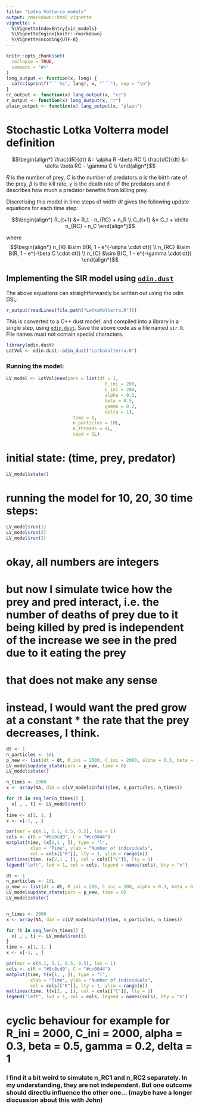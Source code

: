 ```yaml
---
title: "Lotka Volterra models"
output: rmarkdown::html_vignette
vignette: >
  %\VignetteIndexEntry{sir_models}
  %\VignetteEngine{knitr::rmarkdown}
  %\VignetteEncoding{UTF-8}
---
```


```r
knitr::opts_chunk$set(
  collapse = TRUE,
  comment = "#>"
)
lang_output <- function(x, lang) {
  cat(c(sprintf("```%s", lang), x, "```"), sep = "\n")
}
cc_output <- function(x) lang_output(x, "cc")
r_output <- function(x) lang_output(x, "r")
plain_output <- function(x) lang_output(x, "plain")
```

# Stochastic Lotka Volterra model definition


$$\begin{align*}
\frac{dR}{dt} &= \alpha R -\beta RC \\
\frac{dC}{dt} &= \delta \beta RC - \gamma C \\
\end{align*}$$

$R$ is the number of prey, $C$ is the number of predators.$\alpha$ is the birth rate of the prey, $\beta$ is the kill rate, $\gamma$ is the death rate of the predators and $\delta$ describes how much a predator benefits from killing prey.

Discretising this model in time steps of width $dt$ gives the following update equations for each time step:

$$\begin{align*}
R_{t+1} &= R_t - n_{RC} + n_R \\
C_{t+1} &= C_t + \delta n_{RC}  - n_C
\end{align*}$$

where
$$\begin{align*}
n_{R} &\sim B(R, 1 - e^{-\alpha \cdot dt}) \\
n_{RC} &\sim B(R, 1 - e^{-\beta C \cdot dt}) \\
n_{C} &\sim B(C, 1 - e^{-\gamma \cdot dt})
\end{align*}$$

## Implementing the SIR model using [`odin.dust`](https://mrc-ide.github.io/odin.dust/)

The above equations can straightforwardly be written out using the odin DSL:

```r
r_output(readLines(file.path("LotkaVolterra.R")))
```

This is converted to a C++ dust model, and compiled into a library in a single step, using [`odin.dust`](https://mrc-ide.github.io/odin.dust/). Save the above code as a file named `sir.R`. File names must not contain special characters.

```r
library(odin.dust)
LotVol <- odin.dust::odin_dust("LotkaVolterra.R")
```

### Running the model:

```r
LV_model <- LotVol$new(pars = list(dt = 1,
                                     R_ini = 200,
                                     C_ini = 200,
                                     alpha = 0.2,
                                     beta = 0.5,
                                     gamma = 0.2,
                                     delta = 1),
                         time = 1,
                         n_particles = 10L,
                         n_threads = 4L,
                         seed = 1L)
```

# initial state: (time, prey, predator)

```r
LV_model$state()
```



# running the model for 10, 20, 30 time steps:

```r
LV_model$run(1)
LV_model$run(2)
LV_model$run(3)
```
# okay, all numbers are integers
# but now I simulate twice how the prey and pred interact, i.e. the number of deaths of prey due to it being killed by pred is independent of the increase we see in the pred due to it eating the prey
# that does not make any sense
# instead, I would want the pred grow at a constant * the rate that the prey decreases, I think.

```r
dt <- 1
n_particles <- 10L
p_new <- list(dt = dt, R_ini = 2000, C_ini = 2000, alpha = 0.3, beta = 0.5, gamma = 0.2, delta = 1)
LV_model$update_state(pars = p_new, time = 0)
LV_model$state()
```


```r
n_times <- 2000
x <- array(NA, dim = c(LV_model$info()$len, n_particles, n_times))

for (t in seq_len(n_times)) {
  x[ , , t] <- LV_model$run(t)
}
time <- x[1, 1, ]
x <- x[-1, , ]

par(mar = c(4.1, 5.1, 0.5, 0.5), las = 1)
cols <- c(R = "#8c8cd9", C = "#cc0044")
matplot(time, (x[1,1 , ]), type = "l",
         xlab = "Time", ylab = "Number of individuals",
         col = cols[["R"]], lty = 1, ylim = range(x))
matlines(time, (x[2,1 , ]), col = cols[["C"]], lty = 1)
legend("left", lwd = 1, col = cols, legend = names(cols), bty = "n")
```

```r
dt <- 1
n_particles <- 10L
p_new <- list(dt = dt, R_ini = 200, C_ini = 200, alpha = 0.3, beta = 0.5, gamma = 0.2, delta = 1)
LV_model$update_state(pars = p_new, time = 0)
LV_model$state()


n_times <- 2000
x <- array(NA, dim = c(LV_model$info()$len, n_particles, n_times))

for (t in seq_len(n_times)) {
  x[ , , t] <- LV_model$run(t)
}
time <- x[1, 1, ]
x <- x[-1, , ]

par(mar = c(4.1, 5.1, 0.5, 0.5), las = 1)
cols <- c(R = "#8c8cd9", C = "#cc0044")
matplot(time, t(x[1, , ]), type = "l",
         xlab = "Time", ylab = "Number of individuals",
         col = cols[["R"]], lty = 1, ylim = range(x))
matlines(time, t(x[2, , ]), col = cols[["C"]], lty = 1)
legend("left", lwd = 1, col = cols, legend = names(cols), bty = "n")
```


# cyclic behaviour for example for R_ini = 2000, C_ini = 2000, alpha = 0.3, beta = 0.5, gamma = 0.2, delta = 1

### I find it a bit weird to simulate n_RC1 and n_RC2 separately. In my understanding, they are not independent. But one outcome should directlu influence the other one... (maybe have a longer discussion about this with John)

